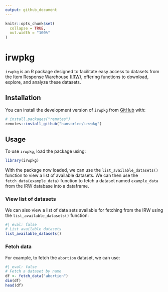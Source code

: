 ```yaml
---
output: github_document
---
```


```r
knitr::opts_chunk$set(
  collapse = TRUE,
  out.width = "100%"
)
```

# irwpkg

`irwpkg` is an R package designed to facilitate easy access to datasets from the Item Response Warehouse ([IRW](https://datapages.github.io/irw/)), offering functions to download, explore, and analyze these datasets. 

## Installation
You can install the development version of `irwpkg` from [GitHub](https://github.com/) with:

```r
# install.packages("remotes")
remotes::install_github("hansorlee/irwpkg")
```

## Usage

To use `irwpkg`, load the package using:

```r
library(irwpkg)
```

With the package now loaded, we can use the `list_available_datasets()` function to view a list of available datasets. We can then use the `fetch_data(example_data)` function to fetch a dataset named `example_data` from the IRW database into a dataframe.

### View list of datasets
We can also view a list of data sets available for fetching from the IRW using the `list_available_datasets()` function:

```r
#| eval: false
# List available datasets
list_available_datasets()
```

### Fetch data
For example, to fetch the `abortion` dataset, we can use:

```r
#| eval: false
# Fetch a dataset by name
df <- fetch_data("abortion")
dim(df)
head(df)
```


